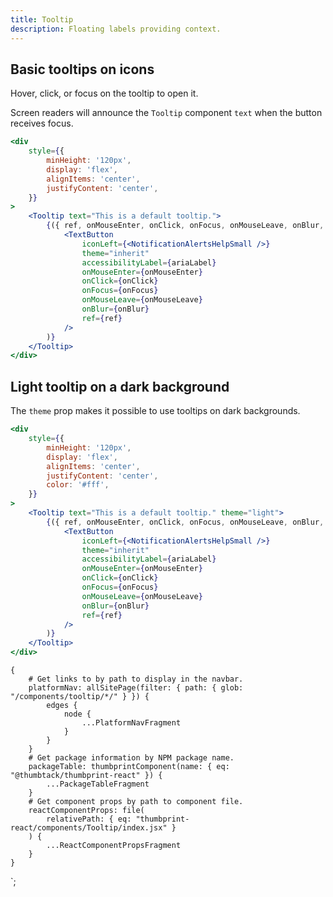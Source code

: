 ```yaml
---
title: Tooltip
description: Floating labels providing context.
---
```



<ComponentHeader data={props.data} />

## Basic tooltips on icons

Hover, click, or focus on the tooltip to open it.

Screen readers will announce the `Tooltip` component `text` when the button receives focus.

```jsx
<div
    style={{
        minHeight: '120px',
        display: 'flex',
        alignItems: 'center',
        justifyContent: 'center',
    }}
>
    <Tooltip text="This is a default tooltip.">
        {({ ref, onMouseEnter, onClick, onFocus, onMouseLeave, onBlur, ariaLabel }) => (
            <TextButton
                iconLeft={<NotificationAlertsHelpSmall />}
                theme="inherit"
                accessibilityLabel={ariaLabel}
                onMouseEnter={onMouseEnter}
                onClick={onClick}
                onFocus={onFocus}
                onMouseLeave={onMouseLeave}
                onBlur={onBlur}
                ref={ref}
            />
        )}
    </Tooltip>
</div>
```

## Light tooltip on a dark background

The `theme` prop makes it possible to use tooltips on dark backgrounds.

```jsx theme=dark
<div
    style={{
        minHeight: '120px',
        display: 'flex',
        alignItems: 'center',
        justifyContent: 'center',
        color: '#fff',
    }}
>
    <Tooltip text="This is a default tooltip." theme="light">
        {({ ref, onMouseEnter, onClick, onFocus, onMouseLeave, onBlur, ariaLabel }) => (
            <TextButton
                iconLeft={<NotificationAlertsHelpSmall />}
                theme="inherit"
                accessibilityLabel={ariaLabel}
                onMouseEnter={onMouseEnter}
                onClick={onClick}
                onFocus={onFocus}
                onMouseLeave={onMouseLeave}
                onBlur={onBlur}
                ref={ref}
            />
        )}
    </Tooltip>
</div>
```

<ComponentFooter data={props.data} />

    {
        # Get links to by path to display in the navbar.
        platformNav: allSitePage(filter: { path: { glob: "/components/tooltip/*/" } }) {
            edges {
                node {
                    ...PlatformNavFragment
                }
            }
        }
        # Get package information by NPM package name.
        packageTable: thumbprintComponent(name: { eq: "@thumbtack/thumbprint-react" }) {
            ...PackageTableFragment
        }
        # Get component props by path to component file.
        reactComponentProps: file(
            relativePath: { eq: "thumbprint-react/components/Tooltip/index.jsx" }
        ) {
            ...ReactComponentPropsFragment
        }
    }
`;
